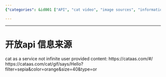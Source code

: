 ```yaml
---
{"categories": &id001 ["API", "cat video", "image sources", "information gathering", "scraping", "stub", "video sources"], "category": "Web Applications", "date": "2023-12-22 23:52:59", "description": "The article discusses an open API for generating cat-themed content through the website 'cataas.com'. This platform offers a range of options to create and personalize images featuring cats, making it an entertaining and engaging service.", "tags": *id001, "title": "开放api 信息来源"}

---
```


------

# 开放api 信息来源

cat as a service not infinite user provided content:
https://cataas.com/#/
https://cataas.com/cat/gif/says/Hello?filter=sepia&color=orange&size=40&type=or

